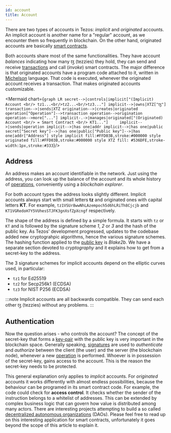 ```yaml
---
id: account
title: Account
---
```


There are two types of accounts in Tezos: *implicit* and *originated* accounts. An implicit account is another name for a "regular" account, as we encounter them so frequently in blockchain. On the other hand, originated accounts are basically [smart contracts](../smart_contract/smart-contract).

Both accounts share most of the same functionalities. They have account *balances* indicating how many ꜩ (tezzies) they hold, they can send and receive [transactions](operations/transaction) and call (*invoke*) smart contracts. The major difference is that originated accounts have a program code attached to it, written in [Michelson](../smart_contract/michelson) language. That code is executed, whenever the originated account receives a transaction. That makes originated accounts customizable.


<Mermaid chart={`
graph LR
  secret-->|controls|implicit["(Implicit) Account <br/> tz1...<br/>tz2...<br/>tz3..."]
  implicit-->|owns|XTZ["ꜩ"]
  transaction-->|sends|XTZ
  origination-->|creates|originated 
  operation["Operation"]-->transaction
  operation-->origination
  operation-->more["..."]
  implicit-.->|manages|originated["(Originated) Account <br/> = Smart Contract <br/> KT1..."]    
  implicit-->|sends|operation
  implicit-->|has one|addr
  implicit-->|has one|public
  secret["Secret key"]-->|has one|public["Public key"]-->|has one|addr["Address"]
  style implicit fill:#FFD03B,stroke:#000000
  style originated fill:#FFD03B,stroke:#000000
  style XTZ fill: #536DFE,stroke-width:1px,stroke:#333
`}/>


## Address 

An address makes an account identifiable in the network. Just using the address, you can look up the balance of the account and its whole history of [operations](operations/operations), conveniently using a *blockchain explorer*. 

For both account types the address looks slightly different. Implicit accounts always start with small letters **tz** and originated ones with capital letters **KT**. For example, `tz1VSUr8wwNhLAzempoch5d6hLRiTh8Cjcjb` and `KT1VGRedoH7Y5VUhesSTJFK3gnXsfZpXcngf` respectively. 

The shape of the address is defined by a simple formula. It starts with `tz` or `KT` and is followed by the signature scheme *1*, *2* or *3* and the hash of the public key. As Tezos' development progressed, updates to the codebase added new cryptograhpic algorithms, hence the various signature schemes. The hashing function applied to the [public key](cryptography/key-pair) is *Blake2b*. We have a separate section devoted to *cryptography* and it explains how to get from a secret-key to the address.

The 3 signature schemes for implicit accounts depend on the elliptic curves used, in particular:

- `tz1` for Ed25519
- `tz2` for Secp256k1 (ECDSA)
- `tz3` for NIST P256 (ECDSA) 


:::note 
Implicit accounts are all backwards compatible. They can send each other ꜩ (tezzies) without any problems.
:::


## Authentication

Now the question arises - who controls the account? The concept of the secret-key that forms a [key-pair](cryptography/key-pair) with the public key is very important in the blockchain space. Generally speaking, [signatures](cryptography/signature) are used to *authenticate* and *authorize* between the client (the user) and the server (the blockchain node), whenever a new [operation](operations/operations) is performed. Whoever is in possession of the secret-key, gains access to the account. This is the reason the secret-key needs to be protected.

This general explanation only applies to *implicit* accounts. For *originated* accounts it works differently with almost endless possibilities, because the behaviour can be programed in its smart contract code. For example, the code could check for **access control**. It checks whether the sender of the instruction belongs to a whitelist of addresses. This can be extended by complex business logic that can govern how value is distributed among many actors. There are interesting projects attempting to build a so called [decentralized autonomous organizations](https://en.wikipedia.org/wiki/Decentralized_autonomous_organization) (DAOs). Please feel free to read up on this interesting application for smart contracts, unfortunately it goes beyond the scope of this article to explain it.



